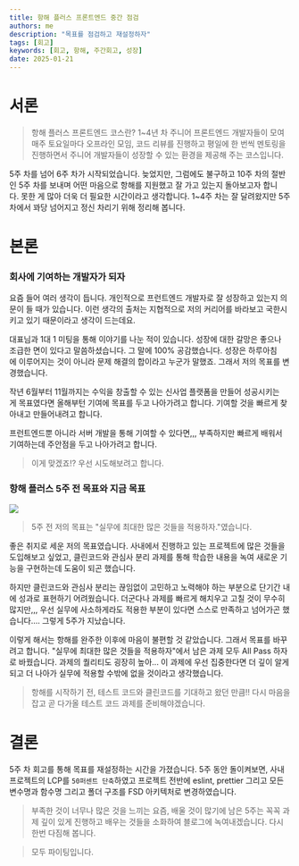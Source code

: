 ```yaml
---
title: 항해 플러스 프론트엔드 중간 점검
authors: me
description: "목표를 점검하고 재설정하자"
tags: [회고]
keywords: [회고, 항해, 주간회고, 성장]
date: 2025-01-21
---
```


# 서론

> 항해 플러스 프론트엔드 코스란? 1~4년 차 주니어 프론트엔드 개발자들이 모여 매주 토요일마다 오프라인 모임, 코드 리뷰를 진행하고 평일에 한 번씩 멘토링을 진행하면서 주니어 개발자들이 성장할 수 있는 환경을 제공해 주는 코스입니다.

5주 차를 넘어 6주 차가 시작되었습니다. 늦었지만, 그럼에도 불구하고 10주 차의 절반인 5주 차를 보내며 어떤 마음으로 항해를 지원했고 잘 가고 있는지 돌아보고자 합니다. 못한 게 많아 더욱 더 필요한 시간이라고 생각합니다. 1~4주 차는 잘 달려왔지만 5주 차에서 꽈당 넘어지고 정신 차리기 위해 정리해 봅니다.

# 본론

### 회사에 기여하는 개발자가 되자

요즘 들어 여러 생각이 듭니다. 개인적으로 프런트엔드 개발자로 잘 성장하고 있는지 의문이 들 때가 있습니다. 이런 생각의 출처는 지협적으로 저의 커리어를 바라보고 국한시키고 있기 때문이라고 생각이 드는데요.

대표님과 1대 1 미팅을 통해 이야기를 나눈 적이 있습니다. 성장에 대한 갈망은 좋으나 조급한 면이 있다고 말씀하셨습니다. 그 말에 100% 공감했습니다. 성장은 하루아침에 이루어지는 것이 아니라 문제 해결의 합이라고 누군가 말했죠. 그래서 저의 목표를 변경했습니다.

작년 6월부터 11월까지는 수익을 창출할 수 있는 신사업 플랫폼을 만들어 성공시키는 게 목표였다면 올해부턴 기여에 목표를 두고 나아가려고 합니다. 기여할 것을 빠르게 찾아내고 만들어내려고 합니다.

프런트엔드뿐 아니라 서버 개발을 통해 기여할 수 있다면,,, 부족하지만 빠르게 배워서 기여하는데 주안점을 두고 나아가려고 합니다.

> 이게 맞겠죠!? 우선 시도해보려고 합니다.

### 항해 플러스 5주 전 목표와 지금 목표

![](https://d3oth3oks7q81w.cloudfront.net/images/2022/12/12/1670805381_9wGMxpKd2mxQhg6ryy8SwGkq6QUfZuk62rguIMKq.jpeg)

> 5주 전 저의 목표는 "실무에 최대한 많은 것들을 적용하자."였습니다.

좋은 취지로 세운 저의 목표였습니다. 사내에서 진행하고 있는 프로젝트에 많은 것들을 도입해보고 싶었고, 클린코드와 관심사 분리 과제를 통해 학습한 내용을 녹여 새로운 기능을 구현하는데 도움이 되곤 했습니다.

하지만 클린코드와 관심사 분리는 끊임없이 고민하고 노력해야 하는 부분으로 단기간 내에 성과로 표현하기 어려웠습니다. 더군다나 과제를 빠르게 해치우고 고칠 것이 무수히 많지만,,, 우선 실무에 사소하게라도 적용한 부분이 있다면 스스로 만족하고 넘어가곤 했습니다.... 그렇게 5주가 지났습니다.

이렇게 해서는 항해를 완주한 이후에 마음이 불편할 것 같았습니다. 그래서 목표를 바꾸려고 합니다. "실무에 최대한 많은 것들을 적용하자"에서 남은 과제 모두 All Pass 하자로 바꿨습니다. 과제의 퀄리티도 굉장히 높아... 이 과제에 우선 집중한다면 더 깊이 알게 되고 더 나아가 실무에 적용할 수밖에 없을 것이라고 생각했습니다.

> 항해를 시작하기 전, 테스트 코드와 클린코드를 기대하고 왔던 만큼!! 다시 마음을 잡고 곧 다가올 테스트 코드 과제를 준비해야겠습니다.

# 결론

5주 차 회고를 통해 목표를 재설정하는 시간을 가졌습니다. 5주 동안 돌이켜보면, 사내 프로젝트의 LCP를 `50퍼센트 단축`하였고 프로젝트 전반에 eslint, prettier 그리고 모든 변수명과 함수명 그리고 폴더 구조를 FSD 아키텍처로 변경하였습니다.

> 부족한 것이 너무나 많은 것을 느끼는 요즘, 배울 것이 많기에 남은 5주는 꼭꼭 과제 깊이 있게 진행하고 배우는 것들을 소화하여 블로그에 녹여내겠습니다. 다시 한번 다짐해 봅니다.

> 모두 파이팅입니다.
